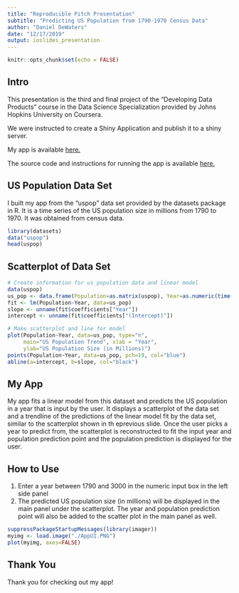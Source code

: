 ```yaml
---
title: "Reproducible Pitch Presentation"
subtitle: "Predicting US Population from 1790-1970 Census Data"
author: "Daniel DeWaters"
date: "12/17/2019"
output: ioslides_presentation
---
```


```r
knitr::opts_chunk$set(echo = FALSE)
```

## Intro

This presentation is the third and final project of the "Developing Data Products" course in the Data Science Specialization provided by Johns Hopkins University on Coursera.

We were instructed to create a Shiny Application and publish it to a shiny server.

My app is available [here.](https://dandewaters.shinyapps.io/predictUSpop/)

The source code and instructions for running the app is available [here.](https://github.com/dandewaters/Developing-Data-Products-Course-Projects)

## US Population Data Set
 
I built my app from the "uspop" data set provided by the datasets package in R. It is a time series of the US population size in millions from 1790 to 1970. It was obtained from census data.

```r
library(datasets)
data("uspop")
head(uspop)
```

## Scatterplot of Data Set

```r
# Create information for us population data and linear model
data(uspop)
us_pop <- data.frame(Population=as.matrix(uspop), Year=as.numeric(time(uspop)))
fit <- lm(Population~Year, data=us_pop)
slope <- unname(fit$coefficients["Year"])
intercept <- unname(fit$coefficients["(Intercept)"])

# Make scatterplot and line for model
plot(Population~Year, data=us_pop, type="n",
     main="US Population Trend", xlab = "Year",
     ylab="US Population Size (in Millions)")
points(Population~Year, data=us_pop, pch=19, col="blue")
abline(a=intercept, b=slope, col="black")
```

## My App

My app fits a linear model from this dataset and predicts the US population in a year that is input by the user. It displays a scatterplot of the data set and a trendline of the predictions of the linear model fit by the data set, similar to the scatterplot shown in th eprevious slide. Once the user picks a year to predict from, the scatterplot is reconstructed to fit the input year and population prediction point and the population prediction is displayed for the user.

## How to Use

1. Enter a year between 1790 and 3000 in the numeric input box in the left side panel
2. The predicted US population size (in millions) will be displayed in the main panel under the scatterplot. The year and population prediction point will also be added to the scatter plot in the main panel as well.

```r
suppressPackageStartupMessages(library(imager))
myimg <- load.image("./AppUI.PNG")
plot(myimg, axes=FALSE)
```

## Thank You

Thank you for checking out my app!

